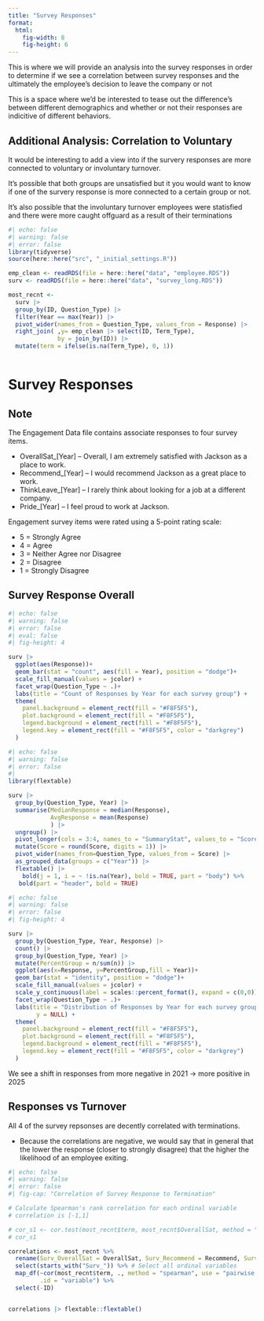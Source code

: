 ```yaml
---
title: "Survey Responses"
format:
  html:
    fig-width: 8
    fig-height: 6
---
```


This is where we will provide an analysis into the survey responses in order to determine if we see a correlation between survey responses and the ultimately the employee's decision to leave the company or not


This is a space where we'd be interested to tease out the difference's between different demographics and whether or not their responses are indicitive of different behaviors.


::: {.callout-important collapse="true"}
## Additional Analysis: Correlation to Voluntary

It would be interesting to add a view into if the survery responses are more connected to voluntary or involuntary turnover.

It's possible that both groups are unsatisfied but it you would want to know if one of the survery response is more connected to a certain group or not.

It's also possible that the involuntary turnover employees were statisfied and there were more caught offguard as a result of their terminations

:::

```r
#| echo: false
#| warning: false
#| error: false
library(tidyverse)
source(here::here("src", "_initial_settings.R"))

emp_clean <- readRDS(file = here::here("data", "employee.RDS"))
surv <- readRDS(file = here::here("data", "survey_long.RDS"))

most_recnt <- 
  surv |> 
  group_by(ID, Question_Type) |> 
  filter(Year == max(Year)) |> 
  pivot_wider(names_from = Question_Type, values_from = Response) |> 
  right_join( ,y= emp_clean |> select(ID, Term_Type),
              by = join_by(ID)) |> 
  mutate(term = ifelse(is.na(Term_Type), 0, 1))



```

# Survey Responses

## Note
The Engagement Data file contains associate responses to four survey items.

* OverallSat_[Year] – Overall, I am extremely satisfied with Jackson as a place to work.
* Recommend_[Year] – I would recommend Jackson as a great place to work.
* ThinkLeave_[Year] – I rarely think about looking for a job at a different company.
* Pride_[Year] – I feel proud to work at Jackson.

Engagement survey items were rated using a 5-point rating scale:

* 5 = Strongly Agree
* 4 = Agree
* 3 = Neither Agree nor Disagree
* 2 = Disagree
* 1 = Strongly Disagree

## Survey Response Overall

```r
#| echo: false
#| warning: false
#| error: false
#| eval: false
#| fig-height: 4

surv |> 
  ggplot(aes(Response))+
  geom_bar(stat = "count", aes(fill = Year), position = "dodge")+
  scale_fill_manual(values = jcolor) +
  facet_wrap(Question_Type ~ .)+
  labs(title = "Count of Responses by Year for each survey group") + 
  theme(
    panel.background = element_rect(fill = "#F8F5F5"),
    plot.background = element_rect(fill = "#F8F5F5"),
    legend.background = element_rect(fill = "#F8F5F5"),
    legend.key = element_rect(fill = "#F8F5F5", color = "darkgrey")
  )

```

```r
#| echo: false
#| warning: false
#| error: false
#| 
library(flextable)

surv |> 
  group_by(Question_Type, Year) |> 
  summarise(MedianResponse = median(Response),
            AvgResponse = mean(Response)
            ) |> 
  ungroup() |> 
  pivot_longer(cols = 3:4, names_to = "SummaryStat", values_to = "Score") |> 
  mutate(Score = round(Score, digits = 1)) |> 
  pivot_wider(names_from=Question_Type, values_from = Score) |> 
  as_grouped_data(groups = c("Year")) |> 
  flextable() |> 
    bold(j = 1, i = ~ !is.na(Year), bold = TRUE, part = "body") %>%
   bold(part = "header", bold = TRUE)

```

```r
#| echo: false
#| warning: false
#| error: false
#| fig-height: 4

surv |> 
  group_by(Question_Type, Year, Response) |> 
  count() |> 
  group_by(Question_Type, Year) |> 
  mutate(PercentGroup = n/sum(n)) |> 
  ggplot(aes(x=Response, y=PercentGroup,fill = Year))+
  geom_bar(stat = "identity", position = "dodge")+
  scale_fill_manual(values = jcolor) +
  scale_y_continuous(label = scales::percent_format(), expand = c(0,0)) +
  facet_wrap(Question_Type ~ .)+
  labs(title = "Distribution of Responses by Year for each survey group",
        y = NULL) + 
  theme(
    panel.background = element_rect(fill = "#F8F5F5"),
    plot.background = element_rect(fill = "#F8F5F5"),
    legend.background = element_rect(fill = "#F8F5F5"),
    legend.key = element_rect(fill = "#F8F5F5", color = "darkgrey")
  )

```

We see a shift in responses from more negative in 2021 -> more positive in 2025

## Responses vs Turnover 

All 4 of the survey repsonses are decently correlated with terminations.

* Because the correlations are negative, we would say that in general that the lower the response (closer to strongly disagree) that the higher the likelihood of an employee exiting. 

```r
#| echo: false
#| warning: false
#| error: false
#| fig-cap: "Correlation of Survey Response to Termination"

# Calculate Spearman's rank correlation for each ordinal variable
# correlation is [-1,1]

# cor_s1 <- cor.test(most_recnt$term, most_recnt$OverallSat, method = "spearman")$estimate
# cor_s1

correlations <- most_recnt %>%
  rename(Surv_OverallSat = OverallSat, Surv_Recommend = Recommend, Surv_ThinkLeave = ThinkLeave, Surv_Pride = Pride) |> 
  select(starts_with("Surv_")) %>% # Select all ordinal variables
  map_df(~cor(most_recnt$term, ., method = "spearman", use = "pairwise.complete.obs"), 
         .id = "variable") %>%
  select(-ID)


correlations |> flextable::flextable()
```


